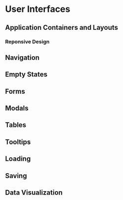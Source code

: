 # User Interfaces

## Application Containers and Layouts

### Reponsive Design

## Navigation

## Empty States

## Forms

## Modals

## Tables

## Tooltips

## Loading

## Saving

## Data Visualization
